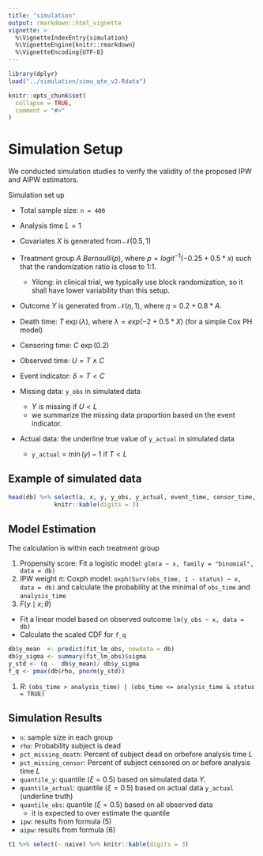 ```yaml
---
title: "simulation"
output: rmarkdown::html_vignette
vignette: >
  %\VignetteIndexEntry{simulation}
  %\VignetteEngine{knitr::rmarkdown}
  %\VignetteEncoding{UTF-8}
---
```


```r
library(dplyr)
load("../simulation/simu_qte_v2.Rdata")
```

```r
knitr::opts_chunk$set(
  collapse = TRUE,
  comment = "#>"
)
```

# Simulation Setup 

We conducted simulation studies to verify the validity of the proposed IPW and AIPW estimators. 

Simulation set up 

- Total sample size: `n = 400`
- Analysis time $L = 1$
- Covariates $X$ is generated from $\mathcal{N}(0.5, 1)$
- Treatment group $A ~ Bernoulli(p)$, where $p=logit^{-1}(-0.25 + 0.5 * x)$ such that the randomization ratio is close to 1:1. 
  + Yilong: in clinical trial, we typically use block randomization, so it shall have lower variability than this setup. 
- Outcome $Y$ is generated from $\mathcal{N}(\eta, 1)$, where $\eta =  0.2 + 0.8 * A$.
- Death time: $T ~ \exp(\lambda)$, where $\lambda = exp(-2 + 0.5 * X)$ (for a simple Cox PH model)
- Censoring time: $C ~ \exp(0.2)$
- Observed time: $U = T \wedge C$
- Event indicator: $\delta = T < C$

- Missing data: `y_obs` in simulated data
  - $Y$ is missing if $U < L$
  - we summarize the missing data proportion based on the event indicator. 
- Actual data: the underline true value of `y_actual` in simulated data 
  - `y_actual` = $\min(y) - 1$ if $T < L$    

## Example of simulated data
```r
head(db) %>% select(a, x, y, y_obs, y_actual, event_time, censor_time, obs_time, status, analysis_time) %>% 
             knitr::kable(digits = 3)
```

## Model Estimation

The calculation is within each treatment group

1. Propensity score: Fit a logistic model: `glm(a ~ x, family = "binomial", data = db)`
1. IPW weight $\pi$: Coxph model: `oxph(Surv(obs_time, 1 - status) ~ x, data = db)` and calculate the probability at the minimal of `obs_time` and `analysis_time`
1. $F(y\mid x; \theta)$
  - Fit a linear model based on observed outcome `lm(y_obs ~ x, data = db)`
  - Calculate the scaled CDF for `f_q`
  
```r
db$y_mean  <- predict(fit_lm_obs, newdata = db)
db$y_sigma <- summary(fit_lm_obs)$sigma
y_std <- (q -  db$y_mean)/ db$y_sigma
f_q <- pmax(db$rho, pnorm(y_std))
```

1. $R$: `(obs_time > analysis_time) | (obs_time <= analysis_time & status = TRUE)`

## Simulation Results

- `n`: sample size in each group
- `rho`: Probability subject is dead
- `pct_missing_death`: Percent of subject dead on orbefore analysis time $L$
- `pct_missing_censor`: Percent of subject censored on or before analysis time $L$
- `quantile_y`: quantile ($\xi=0.5$) based on simulated data $Y$. 
- `quantile_actual`: quantile ($\xi=0.5$) based on actual data `y_actual` (underline truth)
- `quantile_obs`: quantile ($\xi=0.5$) based on all observed data
  - it is expected to over estimate the quantile 
- `ipw`: results from formula (5)
- `aipw`: results from formula (6)

```r
t1 %>% select(- naive) %>% knitr::kable(digits = 3)
```

